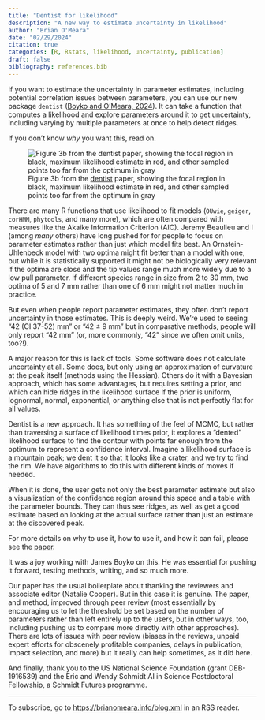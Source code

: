 ```yaml
---
title: "Dentist for likelihood"
description: "A new way to estimate uncertainty in likelihood"
author: "Brian O'Meara"
date: "02/29/2024"
citation: true
categories: [R, Rstats, likelihood, uncertainty, publication] 
draft: false
bibliography: references.bib
---
```


If you want to estimate the uncertainty in parameter estimates, including potential correlation issues between parameters, you can use our new package `dentist` ([Boyko and O'Meara, 2024](https://doi.org/10.1111/2041-210X.14297)). It can take a function that computes a likelihood and explore parameters around it to get uncertainty, including varying by multiple parameters at once to help detect ridges.

If you don't know *why* you want this, read on.

![Figure 3b from the [dentist](https://doi.org/10.1111/2041-210X.14297) paper, showing the focal region in black, maximum likelihood estimate in red, and other sampled points too far from the optimum in gray](images/Fig3b.png){fig-alt="Two univariate scatterplots showing a mixture of black points near the optimum and gray further out. It also has a bivariate plot showing a tilted ellipse with black points in the good enough region."}

There are many R functions that use likelihood to fit models (`OUwie`, `geiger`, `corHMM`, `phytools`, and many more), which are often compared with measures like the Akaike Information Criterion (AIC). Jeremy Beaulieu and I (among *many* others) have long pushed for for people to focus on parameter estimates rather than just which model fits best. An Ornstein-Uhlenbeck model with two optima might fit better than a model with one, but while it is statistically supported it might not be biologically very relevant if the optima are close and the tip values range much more widely due to a low pull parameter. If different species range in size from 2 to 30 mm, two optima of 5 and 7 mm rather than one of 6 mm might not matter much in practice.

But even when people report parameter estimates, they often don't report uncertainty in those estimates. This is deeply weird. We're used to seeing "42 (CI 37-52) mm" or "42 ± 9 mm" but in comparative methods, people will only report "42 mm" (or, more commonly, "42" since we often omit units, too?!).

A major reason for this is lack of tools. Some software does not calculate uncertainty at all. Some does, but only using an approximation of curvature at the peak itself (methods using the Hessian). Others do it with a Bayesian approach, which has some advantages, but requires setting a prior, and which can hide ridges in the likelihood surface if the prior is uniform, lognormal, normal, exponential, or anything else that is not perfectly flat for all values.

Dentist is a new approach. It has something of the feel of MCMC, but rather than traversing a surface of likelihood times prior, it explores a "dented" likelihood surface to find the contour with points far enough from the optimum to represent a confidence interval. Imagine a likelihood surface is a mountain peak; we dent it so that it looks like a crater, and we try to find the rim. We have algorithms to do this with different kinds of moves if needed.

When it is done, the user gets not only the best parameter estimate but also a visualization of the confidence region around this space and a table with the parameter bounds. They can thus see ridges, as well as get a good estimate based on looking at the actual surface rather than just an estimate at the discovered peak.

For more details on why to use it, how to use it, and how it can fail, please see the [paper](https://doi.org/10.1111/2041-210X.14297).

It was a joy working with James Boyko on this. He was essential for pushing it forward, testing methods, writing, and so much more.

Our paper has the usual boilerplate about thanking the reviewers and associate editor (Natalie Cooper). But in this case it is genuine. The paper, and method, improved through peer review (most essentially by encouraging us to let the threshold be set based on the number of parameters rather than left entirely up to the users, but in other ways, too, including pushing us to compare more directly with other approaches). There are lots of issues with peer review (biases in the reviews, unpaid expert efforts for obscenely profitable companies, delays in publication, impact selection, and more) but it really can help sometimes, as it did here.

And finally, thank you to the US National Science Foundation (grant DEB-1916539) and the Eric and Wendy Schmidt AI in Science Postdoctoral Fellowship, a Schmidt Futures programme.

------------------------------------------------------------------------

To subscribe, go to <https://brianomeara.info/blog.xml> in an RSS reader.